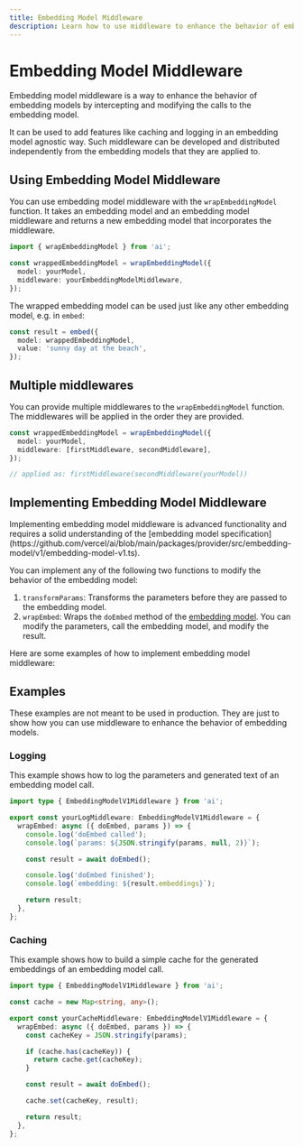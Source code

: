 ```yaml
---
title: Embedding Model Middleware
description: Learn how to use middleware to enhance the behavior of embedding models
---
```


# Embedding Model Middleware

Embedding model middleware is a way to enhance the behavior of embedding models
by intercepting and modifying the calls to the embedding model.

It can be used to add features like caching and logging
in an embedding model agnostic way. Such middleware can be developed and
distributed independently from the embedding models that they are applied to.

## Using Embedding Model Middleware

You can use embedding model middleware with the `wrapEmbeddingModel` function.
It takes an embedding model and an embedding model middleware and returns a new
embedding model that incorporates the middleware.

```ts
import { wrapEmbeddingModel } from 'ai';

const wrappedEmbeddingModel = wrapEmbeddingModel({
  model: yourModel,
  middleware: yourEmbeddingModelMiddleware,
});
```

The wrapped embedding model can be used just like any other embedding model, e.g. in `embed`:

```ts highlight="2"
const result = embed({
  model: wrappedEmbeddingModel,
  value: 'sunny day at the beach',
});
```

## Multiple middlewares

You can provide multiple middlewares to the `wrapEmbeddingModel` function.
The middlewares will be applied in the order they are provided.

```ts
const wrappedEmbeddingModel = wrapEmbeddingModel({
  model: yourModel,
  middleware: [firstMiddleware, secondMiddleware],
});

// applied as: firstMiddleware(secondMiddleware(yourModel))
```

## Implementing Embedding Model Middleware

<Note>
  Implementing embedding model middleware is advanced functionality and requires
  a solid understanding of the [embedding model
  specification](https://github.com/vercel/ai/blob/main/packages/provider/src/embedding-model/v1/embedding-model-v1.ts).
</Note>

You can implement any of the following two functions to modify the behavior of the embedding model:

1. `transformParams`: Transforms the parameters before they are passed to the embedding model.
2. `wrapEmbed`: Wraps the `doEmbed` method of the [embedding model](https://github.com/vercel/ai/blob/main/packages/provider/src/embedding-model/v1/embedding-model-v1.ts).
   You can modify the parameters, call the embedding model, and modify the result.

Here are some examples of how to implement embedding model middleware:

## Examples

<Note>
  These examples are not meant to be used in production. They are just to show
  how you can use middleware to enhance the behavior of embedding models.
</Note>

### Logging

This example shows how to log the parameters and generated text of an embedding model call.

```ts
import type { EmbeddingModelV1Middleware } from 'ai';

export const yourLogMiddleware: EmbeddingModelV1Middleware = {
  wrapEmbed: async ({ doEmbed, params }) => {
    console.log('doEmbed called');
    console.log(`params: ${JSON.stringify(params, null, 2)}`);

    const result = await doEmbed();

    console.log('doEmbed finished');
    console.log(`embedding: ${result.embeddings}`);

    return result;
  },
};
```

### Caching

This example shows how to build a simple cache for the generated embeddings of an embedding model call.

```ts
import type { EmbeddingModelV1Middleware } from 'ai';

const cache = new Map<string, any>();

export const yourCacheMiddleware: EmbeddingModelV1Middleware = {
  wrapEmbed: async ({ doEmbed, params }) => {
    const cacheKey = JSON.stringify(params);

    if (cache.has(cacheKey)) {
      return cache.get(cacheKey);
    }

    const result = await doEmbed();

    cache.set(cacheKey, result);

    return result;
  },
};
```
